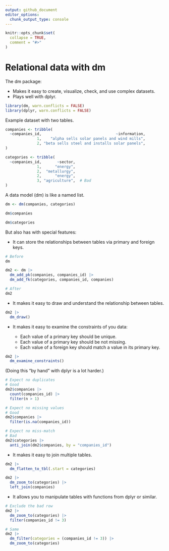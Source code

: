 ```yaml
---
output: github_document
editor_options: 
  chunk_output_type: console
---
```


```r
knitr::opts_chunk$set(
  collapse = TRUE,
  comment = "#>"
)
```

# Relational data with dm

The dm package:

* Makes it easy to create, visualize, check, and use complex datasets.
* Plays well with dplyr.

```r
library(dm, warn.conflicts = FALSE)
library(dplyr, warn.conflicts = FALSE)
```

Example dataset with two tables.

```r
companies <- tribble(
  ~companies_id,                                 ~information,
              1,    "alpha sells solar panels and wind mills",
              2, "beta sells steel and installs solar panels",
)

categories <- tribble(
  ~companies_id,       ~sector,
              1,      "energy",
              2,  "metallurgy",
              2,      "energy",
              3, "agriculture",  # Bad
)
```

A data model (dm) is like a named list.

```r
dm <- dm(companies, categories)

dm$companies

dm$categories
```

But also has with special features:

* It can store the relationships between tables via primary and foreign keys.

```r
# Before
dm

dm2 <- dm |>
  dm_add_pk(companies, companies_id) |>
  dm_add_fk(categories, companies_id, companies)

# After
dm2
```

* It makes it easy to draw and understand the relationship between tables.

```r
dm2 |>
  dm_draw()
```

* It makes it easy to examine the constraints of you data:

    * Each value of a primary key should be unique.
    * Each value of a primary key should be not missing.
    * Each value of a foreign key should match a value in its primary key.

```r
dm2 |>
  dm_examine_constraints()
```

(Doing this "by hand" with dplyr is a lot harder.)

```r
# Expect no duplicates
# Good
dm2$companies |>
  count(companies_id) |>
  filter(n > 1)

# Expect no missing values
# Good
dm2$companies |>
  filter(is.na(companies_id))

# Expect no miss-match
# Bad
dm2$categories |>
  anti_join(dm2$companies, by = "companies_id")
```

* It makes it easy to join multiple tables.

```r
dm2 |>
  dm_flatten_to_tbl(.start = categories)

dm2 |> 
  dm_zoom_to(categories) |> 
  left_join(companies)
```

* It allows you to manipulate tables with functions from dplyr or similar.

```r
# Exclude the bad row
dm2 |>
  dm_zoom_to(categories) |> 
  filter(companies_id != 3)

# Same
dm2 |> 
  dm_filter(categories = (companies_id != 3)) |> 
  dm_zoom_to(categories)
```
